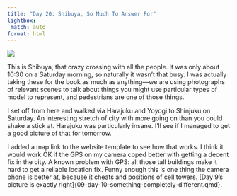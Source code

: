 ```yaml
---
title: "Day 20: Shibuya, So Much To Answer For"
lightbox:
 match: auto
format: html
---
```


![](../images/20120509200304_dsc01586.jpg){group="all-the-pictures"}

This is Shibuya, that crazy crossing with all the people. It was only about 10:30 on a Saturday morning, so naturally it wasn't that busy. I was actually taking these for the book as much as anything&mdash;we are using photographs of relevant scenes to talk about things you might use particular types of model to represent, and pedestrians are one of those things.

I set off from here and walked via Harajuku and Yoyogi to Shinjuku on Saturday. An interesting stretch of city with more going on than you could shake a stick at. Harajuku was particularly insane. I'll see if I managed to get a good picture of that for tomorrow.

I added a map link to the website template to see how that works. I think it would work OK if the GPS on my camera coped better with getting a decent fix in the city. A known problem with GPS: all those tall buildings make it hard to get a reliable location fix. Funny enough this is one thing the camera phone is better at, because it cheats and positions of cell towers. [Day 9's picture is exactly right]{09-day-10-something-completely-different.qmd}.
